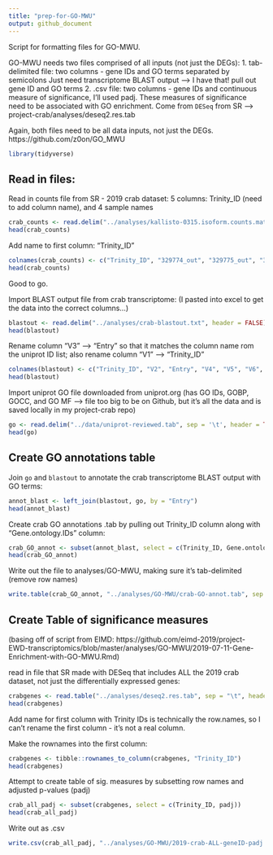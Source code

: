 ```yaml
---
title: "prep-for-GO-MWU"
output: github_document
---
```

Script for formatting files for GO-MWU. 

GO-MWU needs two files comprised of all inputs (not just the DEGs):
1. tab-delimited file: two columns - gene IDs and GO terms separated by semicolons
Just need transcriptome BLAST output --> I have that! pull out gene ID and GO terms
2. .csv file: two columns - gene IDs and continuous measure of significance, I'll used padj. 
These measures of significance need to be associated with GO enrichment. 
Come from `DESeq` from SR --> project-crab/analyses/deseq2.res.tab

Again, both files need to be all data inputs, not just the DEGs. 
https://github.com/z0on/GO_MWU

```r
library(tidyverse)
```

## Read in files:
Read in counts file from SR - 2019 crab dataset: 
5 columns: Trinity_ID (need to add column name), and 4 sample names
```r
crab_counts <- read.delim("../analyses/kallisto-0315.isoform.counts.matrix", header = TRUE)
head(crab_counts)
```
Add name to first column: "Trinity_ID"
```r
colnames(crab_counts) <- c("Trinity_ID", "329774_out", "329775_out", "329776_out", "329777_out")
head(crab_counts)
```
Good to go.

Import BLAST output file from crab transcriptome:
(I pasted into excel to get the data into the correct columns...)
```r
blastout <- read.delim("../analyses/crab-blastout.txt", header = FALSE)
head(blastout)
```
Rename column "V3" --> "Entry" so that it matches the column name rom the uniprot ID list; also rename column "V1" --> "Trinity_ID"
```r
colnames(blastout) <- c("Trinity_ID", "V2", "Entry", "V4", "V5", "V6", "V7", "V8", "V9", "V10", "V11", "V12", "V13", "V14")
head(blastout)
```

Import uniprot GO file downloaded from uniprot.org 
(has GO IDs, GOBP, GOCC, and GO MF --> file too big to be on Github, but it's all the data and is saved locally in my project-crab repo)
```r
go <- read.delim("../data/uniprot-reviewed.tab", sep = '\t', header = TRUE)
head(go)
```

## Create GO annotations table
Join `go` and `blastout` to annotate the crab transcriptome BLAST output with GO terms:
```r
annot_blast <- left_join(blastout, go, by = "Entry")
head(annot_blast)
```

Create crab GO annotations .tab by pulling out Trinity_ID column along with "Gene.ontology.IDs" column: 
```r
crab_GO_annot <- subset(annot_blast, select = c(Trinity_ID, Gene.ontology.IDs))
head(crab_GO_annot)
```
Write out the file to analyses/GO-MWU, making sure it's tab-delimited (remove row names)
```r
write.table(crab_GO_annot, "../analyses/GO-MWU/crab-GO-annot.tab", sep = "\t", row.names = FALSE, quote = FALSE, col.names = FALSE)
```

## Create Table of significance measures
(basing off of script from EIMD: https://github.com/eimd-2019/project-EWD-transcriptomics/blob/master/analyses/GO-MWU/2019-07-11-Gene-Enrichment-with-GO-MWU.Rmd)

read in file that SR made with DESeq that includes ALL the 2019 crab dataset, not just the differentially expressed genes:
```r
crabgenes <- read.table("../analyses/deseq2.res.tab", sep = "\t", header = TRUE)
head(crabgenes)
```
Add name for first column with Trinity IDs is technically the row.names, so I can't rename the first column - it's not a real column.

Make the rownames into the first column: 
```r
crabgenes <- tibble::rownames_to_column(crabgenes, "Trinity_ID")
head(crabgenes)
```

Attempt to create table of sig. measures by subsetting row names and adjusted p-values (padj)
```r
crab_all_padj <- subset(crabgenes, select = c(Trinity_ID, padj))
head(crab_all_padj)
```
Write out as .csv

```r
write.csv(crab_all_padj, "../analyses/GO-MWU/2019-crab-ALL-geneID-padj.csv", row.names = FALSE, quote = FALSE)
```





